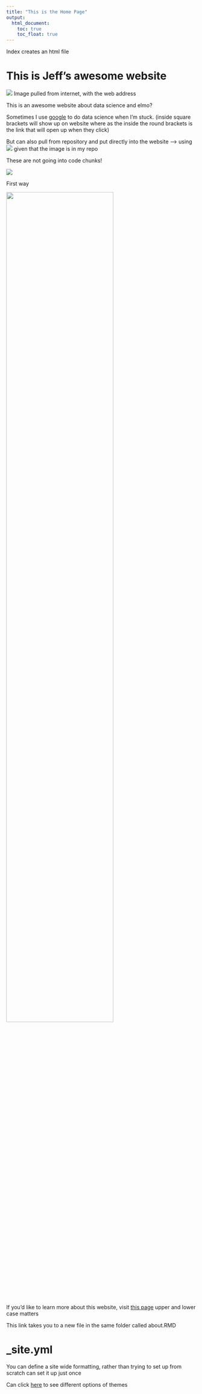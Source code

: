 ```yaml
---
title: "This is the Home Page"
output: 
  html_document:
    toc: true
    toc_float: true
---
```


Index creates an html file

# This is Jeff's awesome website

![](https://media.giphy.com/media/drXGoW1iudhKw/giphy.gif)
Image pulled from internet, with the web address

This is an awesome website about data science and elmo?

Sometimes I use [google](https://www.google.com/) to do data science when I'm stuck.
(inside square brackets will show up on website where as the inside the round brackets is the link that will open up when they click)

But can also pull from repository and put directly into the website --> using ![](image.jpg) given that the image is in my repo 

These are not going into code chunks! 

![](images/yeriell mood board.png)

First way 

<img src="images/yeriell mood board.png" style="width:75%">


If you'd like to learn more about this website, visit [this page](about.html) upper and lower case matters 

This link takes you to a new file in the same folder called about.RMD

# _site.yml

You can define a site wide formatting, rather than trying to set up from scratch can set it up just once 

Can click [here](https://bootswatch.com/3/) to see different options of themes

